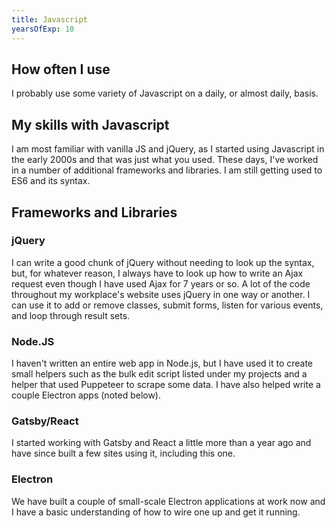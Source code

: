 ```yaml
---
title: Javascript
yearsOfExp: 10
---
```


## How often I use
I probably use some variety of Javascript on a daily, or almost daily, basis.

## My skills with Javascript
I am most familiar with vanilla JS and jQuery, as I started using Javascript in the early 2000s and that was just what you used. These days, I've worked in a number
of additional frameworks and libraries. I am still getting used to ES6 and its syntax. 

## Frameworks and Libraries

### jQuery
I can write a good chunk of jQuery without needing to look up the syntax, but, for whatever reason, I always have to look up how to write an Ajax request even though
I have used Ajax for 7 years or so. A lot of the code throughout my workplace's website uses jQuery in one way or another. I can use it to add or remove classes,
submit forms, listen for various events, and loop through result sets. 

### Node.JS
I haven't written an entire web app in Node.js, but I have used it to create small helpers such as the bulk edit script listed under my projects and a helper that used
Puppeteer to scrape some data. I have also helped write a couple Electron apps (noted below).

### Gatsby/React
I started working with Gatsby and React a little more than a year ago and have since built a few sites using it, including this one. 

### Electron
We have built a couple of small-scale Electron applications at work now and I have a basic understanding of how to wire one up and get it running. 